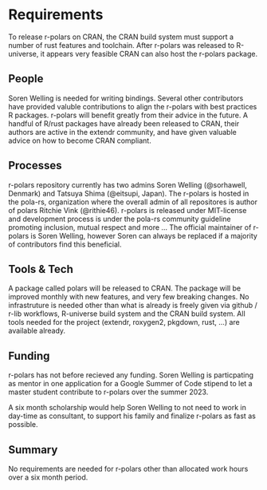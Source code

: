 # Requirements
To release r-polars on CRAN, the CRAN build system must support a number of rust features and toolchain. After r-polars was released to R-universe, it appears very feasible CRAN can also host the r-polars package.

## People
Soren Welling is needed for writing bindings. Several other contributors have provided valuble contributions to align the r-polars with best practices R packages. r-polars will benefit greatly from their advice in the future. A handful of R/rust packages have already been released to CRAN, their authors are active in the extendr community, and have given valuable advice on how to become CRAN compliant.

## Processes
r-polars repository currently has two admins Soren Welling (@sorhawell, Denmark) and Tatsuya Shima (@eitsupi, Japan). The r-polars is hosted in the pola-rs, organization where the overall admin of all repositores is author of polars Ritchie Vink (@rithie46). r-polars is released under MIT-license and development process is under the pola-rs community guideline promoting inclusion, mutual respect and more ...
The official maintainer of r-polars is Soren Welling, however Soren can always be replaced if a majority of contributors find this beneficial.


## Tools & Tech
A package called polars will be released to CRAN. The package will be improved monthly with new features, and very few breaking changes.
No infrastruture is needed other than what is already is freely given via github / r-lib workflows, R-universe build system and the CRAN build system.
All tools needed for the project (extendr, roxygen2, pkgdown, rust, ...) are available already.


## Funding
r-polars has not before recieved any funding. Soren Welling is particpating as mentor in one application for a Google Summer of Code stipend to let a master student contribute to r-polars over the summer 2023.

A six month scholarship would help Soren Welling to not need to work in day-time as consultant, to support his family and finalize r-polars as fast as possible.

## Summary
No requirements are needed for r-polars other than allocated work hours over a six month period.

